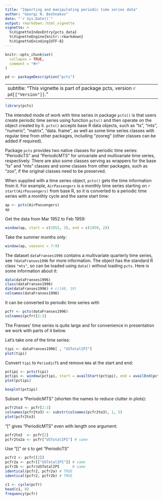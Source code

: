 ```yaml
---
title: "Importing and manipulating periodic time series data"
author: "Georgi N. Boshnakov"
date: "`r Sys.Date()`"
output: rmarkdown::html_vignette
vignette: >
  %\VignetteIndexEntry{pcts_data}
  %\VignetteEngine{knitr::rmarkdown}
  %\VignetteEncoding{UTF-8}
---
```


```r
knitr::opts_chunk$set(
  collapse = TRUE,
  comment = "#>"
)
```

```r
pd <- packageDescription("pcts")
```

---
subtitle: "This vignette is part of package pcts, version `r pd[["Version"]]`."
---


```r
library(pcts)
```
The intended mode of work with time series in package `pcts()` is that users create periodic
time series using function `pcts()` and then operate on the object created by it. `pcts()`
accepts base R data objects, such as "ts", "mts", "numeric", "matrix", "data. frame", as well
as some time series classes with regular time from other packages, including  "zooreg"
(other classes can be added if required).

Package `pcts` provides two native classes for periodic time series: "PeriodicTS" and
"PeriodicMTS" for univariate and multivariate time series, respectively. There are also some
classes serving as wrappers for the base "ts" and "mts" classes and some classes from other
packages, such as "zoo", if the original classes need to be preserved.

When supplied with a time series object, `pcts()` gets the time information from it.  For
example, `AirPassengers` is a monthly time series starting on `r start(AirPassengers)`
from base R, so it is converted to a periodic time series with a monthly cycle and the same
start time:
```r
ap <- pcts(AirPassengers)
ap
```

Get the data from Mar 1952 to Feb 1959:
```r
window(ap, start = c(1952, 3), end = c(1959, 2))
```

Take the summer months only:
```r
window(ap, seasons = 7:9)
```


The dataset `dataFranses1996` contains a multivariate quarterly time series, see
`?dataFranses1996` for more information. The object has the standard R class `"mts"`, so can
be loaded using `data()` without loading `pcts`.
Here is some information about it:
```r
data(dataFranses1996)
class(dataFranses1996)
dim(dataFranses1996) # c(148, 19)
colnames(dataFranses1996)
```

It can be converted to periodic time series with
```r
pcfr <- pcts(dataFranses1996)
colnames(pcfr)[2:3]
```

The Franses' time series is quite large and for convenience in presentation we work with
parts of it below.


Let's take one of the time series: 
```r
tipi <- dataFranses1996[ , "USTotalIPI"]
plot(tipi)
```

Convert `tipi` to `PeriodicTS` and remove `NA`s at the start and end:
```r
pctipi <- pcts(tipi)
pctipi <- window(pctipi, start = availStart(pctipi), end = availEnd(pctipi))
plot(pctipi)
```

```r
boxplot(pctipi)
```

Subset a "PeriodicMTS" (shorten the names to reduce clutter in plots):
```r
pcfr2to3 <- pcfr[2:3]
colnames(pcfr2to3) <- substr(colnames(pcfr2to3), 1, 5)
plot(pcfr2to3)
```

"[" gives "PeriodicMTS" even with length one argument:
```r
pcfr2to2  <- pcfr[2]
pcfr2to2a <- pcfr["USTotalIPI"] # same
```

Use "[[" or `$` to get "PeriodicTS"
```r
pcfr2 <- pcfr[[2]]
pcfr2a <- pcfr[["USTotalIPI"]] # same
pcfr2b <- pcfr$USTotalIPI      # same
identical(pcfr2, pcfr2a) # TRUE
identical(pcfr2, pcfr2b) # TRUE

c1 <- cycle(pcfr)
head(c1, 8)
frequency(pcfr)
```










